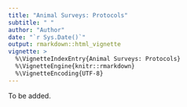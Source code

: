 ```yaml
---
title: "Animal Surveys: Protocols"
subtitle: " "
author: "Author"
date: "`r Sys.Date()`"
output: rmarkdown::html_vignette
vignette: >
  %\VignetteIndexEntry{Animal Surveys: Protocols}
  %\VignetteEngine{knitr::rmarkdown}
  %\VignetteEncoding{UTF-8}
---
```


To be added.
